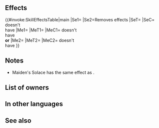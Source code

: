 {{Assist
|tagid=SID_癒しの乙女
|name=Maiden's Solace
|range=1
|effect=Converts penalties on target into bonuses and then neutralizes any【Penalty】that remains. Restores HP to target = unit's current HP-1. Reduces unit's HP by amount restored.<br><br>【Penalty】<br>All effects that last "on foe through its next action." Includes penalties inflicted by a skill like Panic or Threaten and negative status effects (preventing counterattacks, restricting movement, or the effects of a skill like Triangle Adept or Guard).
|cost=400
|exclusive=1
|canUseMove={{MoveList|All}}
|canUseWeapon={{WeaponList|exclude=Staff}}
|required=Ardent Sacrifice
|intID=2713
|sort=584
|value=11
|timingID=0
|abilityID=27
|randomTimestamp=2021-10-01T07:00:00Z
|randomMinLv=31
|properties=random_owner
}}
==Effects==
{{#invoke:SkillEffectsTable|main
|Se1={{Eft|Bonuses|Atk/Spd/Def/Res|{{SEt|Penalty}} on each stat}}
|Se2=Removes {{Kp|Penalty}} effects
|SeT={{Tgt|Target Ally}}
|SeC={{Tgt|Target Ally}} doesn't<br>have {{SEt|Isolation}}
|Me1={{Eft|Heal|{{Tgt|Unit}}'s current HP-1}}
|MeT1={{Tgt|Target Ally}}
|MeC1={{Tgt|Target Ally}} doesn't<br>have {{SEt|Isolation}}<br>'''or''' {{SEt|Deep Wounds}}
|Me2={{Eft|Damage|HP restored to<br>{{Tgt|Target Ally}}}}
|MeT2={{Tgt|Unit}}
|MeC2={{Tgt|Target Ally}} doesn't<br>have {{SEt|Isolation}}
}}
==Notes==
* Maiden's Solace has the same effect as {{St|Harsh Command+}}.
{{Penalty conversion|negstatuses=1}}
{{HP transfer notes}}
==List of owners==
{{Skill Hero List}}
==In other languages==
{{OtherLanguages
|japanese=癒しの乙女
|german=Balsam der Maid
|spanishEU=Solaz de doncella
|spanishLA=Solaz de doncella
|french=Réconfort royal
|italian=Dama del ristoro
|chineseTW=治癒少女
|portuguese=Donzela acolhida
}}
==See also==
{{See also skills|cond=Description LIKE '%Converts penalties on target into bonuses%' OR Description LIKE '%neutralizes any%penalty%all%' OR Description LIKE '%neutralizes%ally_s%penalties%'}}
{{Assists Navbox}}